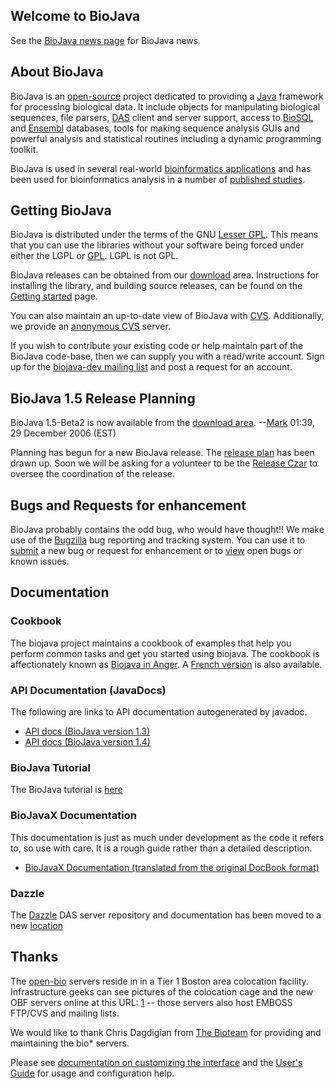 ==Welcome to BioJava==
See the [http://biojava.open-bio.org/news BioJava news page] for BioJava news.

== About BioJava ==

BioJava is an [[wp:Open source|open-source]] project dedicated to providing a [http://www.java.sun.com Java] framework for processing biological data. It include objects for manipulating biological sequences, file parsers, [http://biodas.org/ DAS] client and server support, access to [http://www.biosql.org/ BioSQL] and [http://www.ensembl.org Ensembl] databases, tools for making sequence analysis GUIs and powerful analysis and statistical routines including a dynamic programming toolkit.

BioJava is used in several real-world [[Project:BioJavaInside|bioinformatics applications]] and has been used for bioinformatics analysis in a number of [[Project:BioJavaInside|published studies]].

== Getting BioJava ==

BioJava is distributed under the terms of the GNU [http://www.gnu.org/licenses/lgpl.html Lesser GPL]. This means that you can use the libraries without your software being forced under either the LGPL or [http://www.gnu.org/licenses/gpl.html GPL]. LGPL is not GPL. 

BioJava releases can be obtained from our [[Project:download|download]] area. Instructions for installing the library, and building source releases, can be found on the [[Project:GetStarted|Getting started]] page. 

You can also maintain an up-to-date view of BioJava with [http://www.cvs.org/ CVS]. Additionally, we provide an [http://cvs.biojava.org/ anonymous CVS] server. 

If you wish to contribute your existing code or help maintain part of the BioJava code-base, then we can supply you with a read/write account. Sign up for the [http://www.biojava.org/mailman/listinfo/biojava-dev biojava-dev mailing list] and post a request for an account.

==BioJava 1.5 Release Planning==
BioJava 1.5-Beta2 is now available from the [[Biojava:Download|download area]]. --[[User:Mark|Mark]] 01:39, 29 December 2006 (EST)

Planning has begun for a new BioJava release. The [[Project:1.5ReleasePlan|release plan]] has been drawn up. Soon we will be asking for a volunteer to be the [[Czar|Release Czar]] to oversee the coordination of the release.

== Bugs and Requests for enhancement ==
BioJava probably contains the odd bug, who would have thought!! We make use of the [http://www.bugzilla.org Bugzilla] bug reporting and tracking system. You can use it to [http://bugzilla.open-bio.org/ submit] a new bug or request for enhancement or to [http://bugzilla.open-bio.org/ view] open bugs or known issues.

== Documentation ==

=== Cookbook ===

The biojava project maintains a cookbook of examples that help you perform common tasks and get you started using biojava. The cookbook is affectionately known as [[BioJava:Cookbook|Biojava in Anger]]. A [[BioJava:CookbookFrench|French version]] is also available.

=== API Documentation (JavaDocs) ===

The following are links to API documentation autogenerated by javadoc.

* [http://www.biojava.org/docs/api/index.html API docs (BioJava version 1.3)]
* [http://www.biojava.org/docs/api14/index.html API docs (BioJava version 1.4)]

=== BioJava Tutorial ===

The BioJava tutorial is [[BioJava:Tutorial|here]]

=== BioJavaX Documentation ===

This documentation is just as much under development as the code it refers to, so use with care. It is a rough guide rather than a detailed description.

* [[BioJava:BioJavaXDocs|BioJavaX Documentation (translated from the original DocBook format)]]

=== Dazzle ===

The [[Dazzle]] DAS server repository and documentation has been moved to a new [http://www.derkholm.net/thomas/dazzle/ location]

== Thanks ==
 

The [http://www.open-bio.org/ open-bio] servers reside in in a Tier 1 Boston area colocation  
facility.
Infrastructure geeks can see pictures of the colocation cage and the  
new OBF servers online at this URL:
[http://bioteam.net/gallery/bioteamBDC]  -- those servers also host  
EMBOSS FTP/CVS and mailing lists.

We would like to thank Chris Dagdigian from [http://www.bioteam.net/ The Bioteam] for providing and maintaining the bio* servers.


Please see [http://meta.wikipedia.org/wiki/MediaWiki_i18n documentation on customizing the interface]
and the [http://meta.wikipedia.org/wiki/MediaWiki_User%27s_Guide User's Guide] for usage and configuration help.